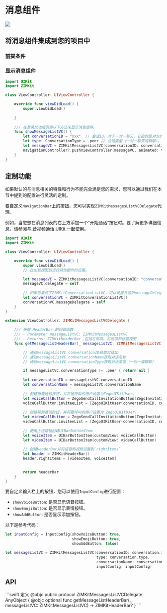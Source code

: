 # 消息组件



<ZIMKitMessageInfo />

<Frame width="200" height="auto" caption="">
    <img src="https://storage.zego.im/sdk-doc/Pics/ZIMKit/IOS/swift/message_demo.gif" />
</Frame>

## 将消息组件集成到您的项目中

### 前提条件


<ZIMKItComponentPrefixInfoNew/>

### 显示消息组件

```swift ViewController.swift {1,2,12-17}
import UIKit
import ZIMKit

class ViewController: UIViewController {

    override func viewDidLoad() {
        super.viewDidLoad()
        
    }
    
    /// 在登录成功后调用以下方法来显示消息组件。
    func showMessageListVC() {
        let conversationID = "xxx"  // 会话ID。对于一对一聊天，它指的是对方的用户ID。对于群聊，它指的是群组ID。
        let type: ConversationType = .peer // 会话类型（一对一聊天或群聊）。
        let messageVC = ZIMKitMessagesListVC(conversationID: conversationID, type: type)
        navigationController?.pushViewController(messageVC, animated: true)
    }
}
```


## 定制功能

如果默认的与消息相关的特性和行为不能完全满足您的需求，您可以通过我们在本节中提到的配置进行灵活的定制。

<Accordion title="自定义标题栏" defaultOpen="false">

要自定义`NavigationBar`上的按钮，您可以实现`ZIMKitMessagesListVCDelegate`代理。

例如，当您想在消息列表的右上方添加一个“开始通话”按钮时。要了解更多详细信息，请参阅<a href="../04-Advanced%20features/01-Use%20in%20conjunction%20with%20Call%20Kit.mdx">与 音视频通话 UIKit 一起使用</a>。

```swift ViewController.swift {48,49}
import UIKit
import ZIMKit

class ViewController: UIViewController {

    override func viewDidLoad() {
        super.viewDidLoad()
        // 在加载视图后进行其他额外的设置。

        let messageVC = ZIMKitMessagesListVC(conversationID: "conversationID", type: .peer)
        messageVC.delegate = self
        
        // 如果您集成了ZIMKitConversationListVC，可以设置并监听messageDelegate以接收与消息相关的通知。
        let conversationVC = ZIMKitConversationListVC()
        conversationVC.messageDelegate = self
    }
}

extension ViewController: ZIMKitMessagesListVCDelegate {
    
    /// 获取 HeaderBar 的回调函数
    /// - Parameter messageListVC: ZIMKitMessagesListVC
    /// - Returns: ZIMKitHeaderBar：包括左侧项、右侧项和标题视图
    func getMessageListHeaderBar(_ messageListVC: ZIMKitMessagesListVC) -> ZIMKitHeaderBar? {

        // 通过messageListVC.conversationID获取对话ID
        // 通过messageListVC.conversationName获取对话名称
        // 通过messageListVC.conversationType获取对话类型（一对一或群聊）

        if messageListVC.conversationType != .peer { return nil }
        
        let conversationID = messageListVC.conversationID
        let conversationName = messageListVC.conversationName
        
        // 创建语音通话按钮，并将被呼叫的用户设置为ZegoUIKitUser。
        let voiceCallButton = ZegoSendCallInvitationButton(ZegoInvitationType.voiceCall.rawValue)
        voiceCallButton.inviteeList = [ZegoUIKitUser(conversationID, conversationName)]
        
        // 创建视频通话按钮，并将要呼叫的用户设置为 ZegoUIKitUser。
        let videoCallButton = ZegoSendCallInvitationButton(ZegoInvitationType.videoCall.rawValue)
        videoCallButton.inviteeList = [ZegoUIKitUser(conversationID, conversationName)]
        
        // 使用上述按钮创建UIBarButtonItem
        let voiceItem = UIBarButtonItem(customView: voiceCallButton)
        let videoItem = UIBarButtonItem(customView: videoCallButton)
        
        // 创建HeaderBar并将语音和视频设置到`rightItems`
        let header = ZIMKitHeaderBar()
        header.rightItems = [videoItem, voiceItem]

        
        return headerBar
    }
}
```

</Accordion>

<Accordion title="自定义输入栏" defaultOpen="false">

要自定义输入栏上的按钮，您可以使用`InputConfig`进行配置：

- `showVoiceButton`: 是否显示语音按钮。
- `showEmojiButton`: 是否显示表情按钮。
- `showAddButton`: 是否显示添加按钮。

以下是参考代码：

```swift
let inputConfig = InputConfig(showVoiceButton: true,
                              showEmojiButton: true,
                              showAddButton: false)

let messageListVC = ZIMKitMessagesListVC(conversationID: conversation.id,
                                         type: conversation.type,
                                         conversationName: conversation.name,
                                         inputConfig: inputConfig)
```

</Accordion>

## API

<Accordion title="ZIMKitMessagesListVCDelegate" defaultOpen="false">
```swift 定义
@objc public protocol ZIMKitMessagesListVCDelegate: AnyObject {
    @objc optional
    func getMessageListHeaderBar(_ messageListVC: ZIMKitMessagesListVC) -> ZIMKitHeaderBar?
}
```
</Accordion>


